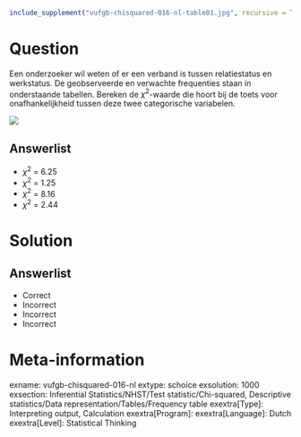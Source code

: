 ```r
include_supplement("vufgb-chisquared-016-nl-table01.jpg", recursive = TRUE)
```

Question
========

Een onderzoeker wil weten of er een verband is tussen relatiestatus en werkstatus. De geobserveerde en verwachte frequenties staan in onderstaande tabellen. Bereken de $\chi^{2}$-waarde die hoort bij de toets voor onafhankelijkheid tussen deze twee categorische variabelen.

![](vufgb-chisquared-016-nl-table01.jpg)
  
Answerlist
----------
* $\chi^{2}$ = 6.25
* $\chi^{2}$ = 1.25
* $\chi^{2}$ = 8.16
* $\chi^{2}$ = 2.44


Solution
========

Answerlist
----------
* Correct
* Incorrect
* Incorrect
* Incorrect

Meta-information
================
exname: vufgb-chisquared-016-nl
extype: schoice
exsolution: 1000
exsection: Inferential Statistics/NHST/Test statistic/Chi-squared, Descriptive statistics/Data representation/Tables/Frequency table
exextra[Type]: Interpreting output, Calculation
exextra[Program]: 
exextra[Language]: Dutch
exextra[Level]: Statistical Thinking
